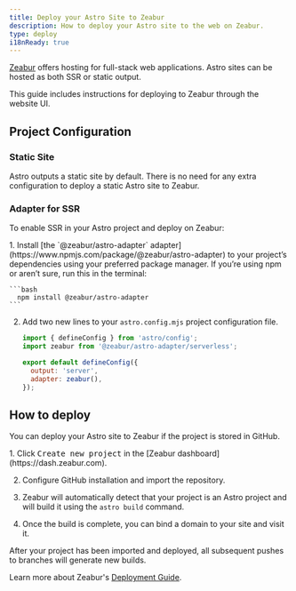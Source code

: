 ```yaml
---
title: Deploy your Astro Site to Zeabur
description: How to deploy your Astro site to the web on Zeabur.
type: deploy
i18nReady: true
---
```


[Zeabur](https://zeabur.com) offers hosting for full-stack web applications. Astro sites can be hosted as both SSR or static output.

This guide includes instructions for deploying to Zeabur through the website UI.

## Project Configuration

### Static Site

Astro outputs a static site by default. There is no need for any extra configuration to deploy a static Astro site to Zeabur. 

### Adapter for SSR

To enable SSR in your Astro project and deploy on Zeabur:

<Steps>
1. Install [the `@zeabur/astro-adapter` adapter](https://www.npmjs.com/package/@zeabur/astro-adapter) to your project’s dependencies using your preferred package manager. If you’re using npm or aren’t sure, run this in the terminal:

    ```bash
      npm install @zeabur/astro-adapter
    ```

2. Add two new lines to your `astro.config.mjs` project configuration file.

    ```js title="astro.config.mjs" ins={2, 5-6}
    import { defineConfig } from 'astro/config';
    import zeabur from '@zeabur/astro-adapter/serverless';

    export default defineConfig({
      output: 'server',
      adapter: zeabur(),
    });
    ```
</Steps>

## How to deploy

You can deploy your Astro site to Zeabur if the project is stored in GitHub.

<Steps>
1. Click <kbd>Create new project</kbd> in the [Zeabur dashboard](https://dash.zeabur.com).

2. Configure GitHub installation and import the repository.

3. Zeabur will automatically detect that your project is an Astro project and will build it using the `astro build` command.

4. Once the build is complete, you can bind a domain to your site and visit it.
</Steps>

After your project has been imported and deployed, all subsequent pushes to branches will generate new builds.

Learn more about Zeabur's [Deployment Guide](https://zeabur.com/docs/get-started/).
